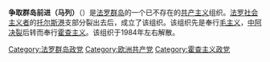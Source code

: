 '''争取群岛前进（马列）'''（{{lang-fo|Oyggjaframi (marx-leninistar)，缩写为OF(m-l)}}）是[[法罗群岛|法罗群岛]]的一个已不存在的[[共产主义|共产主义]]组织。[[法罗社会主义者|法罗社会主义者]]的[[托尔斯港|托尔斯港]]支部分裂出去后，成立了该组织。该组织先是奉行[[毛主义|毛主义]]，[[中阿决裂|中阿决裂]]后转而奉行[[霍查主义|霍查主义]]。该组织于1984年左右解散。

[[Category:法罗群岛政党|Category:法罗群岛政党]]
[[Category:欧洲共产党|Category:欧洲共产党]]
[[Category:霍查主义政党|Category:霍查主义政党]]
